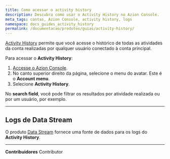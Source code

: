 ```yaml
---
title: Como acessar o activity history
description: Descubra como usar o Activity History no Azion Console.
meta_tags: contas, Azion Console, activity history, logs
namespace: docs_guides_activity_history
permalink: /documentacao/produtos/guias/activity-history/
---
```



[Activity History](/pt-br/documentacao/produtos/gestao-de-contas/activity-history/) permite que você acesse o histórico de todas as atividades da conta realizadas por qualquer usuário conectado à conta principal.

Para acessar o **Activity History**:

1. [Accesse o Azion Console](https://console.azion.com/).
2. No canto superior direito da página, selecione o menu do avatar. Este é o **Account menu**.
3. Selecione **Activity History**.

No **search field**, você pode filtrar os resultados por atividade realizada ou por um usuário, por exemplo.

---

## Logs de Data Stream

O produto [Data Stream](/pt-br/documentacao/produtos/observe/data-stream/) fornece uma fonte de dados para os logs do **Activity History**.

<LinkButton outlined link="/pt-br/documentacao/produtos/guias/como-usar-data-stream/" label="como usar Data Stream" />



---


**Contribuidores** <ContributorList>Contributor</ContributorList>
